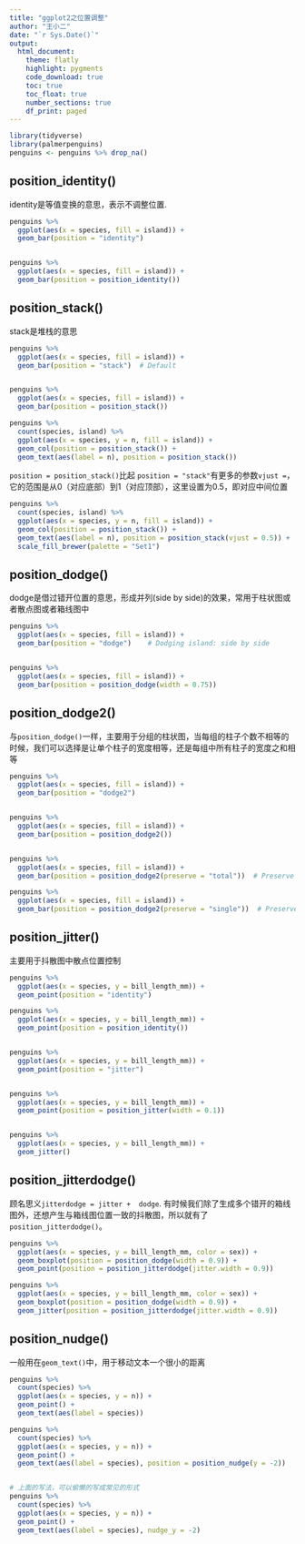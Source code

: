 ```yaml
---
title: "ggplot2之位置调整"
author: "王小二"
date: "`r Sys.Date()`"
output: 
  html_document:
    theme: flatly
    highlight: pygments
    code_download: true
    toc: true
    toc_float: true
    number_sections: true
    df_print: paged
---
```




```r
library(tidyverse)
library(palmerpenguins)
penguins <- penguins %>% drop_na()
```


## position_identity()

identity是等值变换的意思，表示不调整位置.

```r
penguins %>% 
  ggplot(aes(x = species, fill = island)) +
  geom_bar(position = "identity") 


penguins %>% 
  ggplot(aes(x = species, fill = island)) +
  geom_bar(position = position_identity())
```


## position_stack()  

stack是堆栈的意思

```r
penguins %>% 
  ggplot(aes(x = species, fill = island)) +
  geom_bar(position = "stack")  # Default


penguins %>% 
  ggplot(aes(x = species, fill = island)) +
  geom_bar(position = position_stack())
```



```r
penguins %>% 
  count(species, island) %>% 
  ggplot(aes(x = species, y = n, fill = island)) +
  geom_col(position = position_stack()) +
  geom_text(aes(label = n), position = position_stack())
```


`position = position_stack()`比起 `position = "stack"`有更多的参数`vjust = `，它的范围是从0（对应底部）到1（对应顶部），这里设置为0.5，即对应中间位置
```r
penguins %>% 
  count(species, island) %>% 
  ggplot(aes(x = species, y = n, fill = island)) +
  geom_col(position = position_stack()) +
  geom_text(aes(label = n), position = position_stack(vjust = 0.5)) +
  scale_fill_brewer(palette = "Set1")
```



## position_dodge()

dodge是借过错开位置的意思，形成并列(side by side)的效果，常用于柱状图或者散点图或者箱线图中

```r
penguins %>% 
  ggplot(aes(x = species, fill = island)) +
  geom_bar(position = "dodge")    # Dodging island: side by side


penguins %>% 
  ggplot(aes(x = species, fill = island)) +
  geom_bar(position = position_dodge(width = 0.75))
```

## position_dodge2()

与`position_dodge()`一样，主要用于分组的柱状图，当每组的柱子个数不相等的时候，我们可以选择是让单个柱子的宽度相等，还是每组中所有柱子的宽度之和相等

```r
penguins %>% 
  ggplot(aes(x = species, fill = island)) +
  geom_bar(position = "dodge2")   


penguins %>% 
  ggplot(aes(x = species, fill = island)) +
  geom_bar(position = position_dodge2())    


penguins %>% 
  ggplot(aes(x = species, fill = island)) +
  geom_bar(position = position_dodge2(preserve = "total"))  # Preserve total bar (same width)

penguins %>% 
  ggplot(aes(x = species, fill = island)) +
  geom_bar(position = position_dodge2(preserve = "single"))  # Preserve single bar (same width)
```



## position_jitter()

主要用于抖散图中散点位置控制

```r
penguins %>% 
  ggplot(aes(x = species, y = bill_length_mm)) +
  geom_point(position = "identity") 

penguins %>% 
  ggplot(aes(x = species, y = bill_length_mm)) +
  geom_point(position = position_identity()) 


penguins %>% 
  ggplot(aes(x = species, y = bill_length_mm)) +
  geom_point(position = "jitter") 


penguins %>% 
  ggplot(aes(x = species, y = bill_length_mm)) +
  geom_point(position = position_jitter(width = 0.1)) 


penguins %>% 
  ggplot(aes(x = species, y = bill_length_mm)) +
  geom_jitter()
```

## position_jitterdodge()
顾名思义`jitterdodge = jitter +  dodge`. 有时候我们除了生成多个错开的箱线图外，还想产生与箱线图位置一致的抖散图，所以就有了`position_jitterdodge()`。

```r
penguins %>% 
  ggplot(aes(x = species, y = bill_length_mm, color = sex)) +
  geom_boxplot(position = position_dodge(width = 0.9)) +
  geom_point(position = position_jitterdodge(jitter.width = 0.9))
```

```r
penguins %>% 
  ggplot(aes(x = species, y = bill_length_mm, color = sex)) +
  geom_boxplot(position = position_dodge(width = 0.9)) +
  geom_jitter(position = position_jitterdodge(jitter.width = 0.9))
```



## position_nudge()

一般用在`geom_text()`中，用于移动文本一个很小的距离

```r
penguins %>% 
  count(species) %>% 
  ggplot(aes(x = species, y = n)) +
  geom_point() +
  geom_text(aes(label = species))

penguins %>% 
  count(species) %>% 
  ggplot(aes(x = species, y = n)) +
  geom_point() +
  geom_text(aes(label = species), position = position_nudge(y = -2))


# 上面的写法，可以偷懒的写成常见的形式
penguins %>% 
  count(species) %>% 
  ggplot(aes(x = species, y = n)) +
  geom_point() +
  geom_text(aes(label = species), nudge_y = -2)
```
